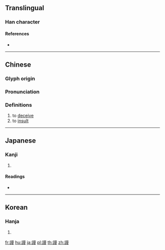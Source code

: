 {{character info/new}}
{{also|谩}}
==Translingual==

===Han character===
{{Han char|rn=149|rad=言|as=11|sn=18|four=06647|canj=YRAWE|ids=⿰言曼}}

====References====
* {{Han ref|kx=1179.060|dkj=35909|dj=1643.060|hdz=64012.100|uh=8B3E|ud=35646|bh=F0E3|bd=61667}}

----

==Chinese==
{{zh-forms|s=谩}}

===Glyph origin===
{{Han etym}}

===Pronunciation===
{{zh-pron
|m=màn
|c=maan4,maan6
|h=pfs=
|md=
|mn=
|w=
|mc=y
|oc=y
|cat=v
}}

===Definitions===
{{zh-hanzi}}

# to [[deceive]]
# to [[insult]]

----

==Japanese==

===Kanji===
{{ja-kanji|grade=|rs=言11}}

# {{defn|lang=ja|sort=言11}}

====Readings====
* {{ja-readings|on=[[ばん]] (ban), [[まん]] (man)|kun=[[あざむく]] (azamuku), [[あなどる]] (anadoru)|nanori=}}

----

==Korean==

===Hanja===
{{ko-hanja|hangeul=만|eumhun=|mr=man|y=man}}

# {{defn|lang=ko|sort=言11}}

[[fr:謾]]
[[hu:謾]]
[[ja:謾]]
[[pl:謾]]
[[th:謾]]
[[zh:謾]]